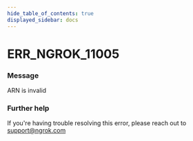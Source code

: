 ```yaml
---
hide_table_of_contents: true
displayed_sidebar: docs
---
```



# ERR_NGROK_11005

### Message

ARN is invalid

### Further help

If you're having trouble resolving this error, please reach out to [support@ngrok.com](mailto:support@ngrok.com?subject=Help%20with%20ERR_NGROK_11005)

<ErrorDetails error="err_ngrok_11005" />
